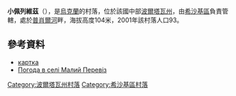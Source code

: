 {{coord|49|59|25|N|34|2|40|E|scale:100000_region:UA|display=title}}

'''小佩列維茲'''（{{lang-uk|Малий Перевіз}}），是[[烏克蘭|烏克蘭]]的村落，位於該國中部[[波爾塔瓦州|波爾塔瓦州]]，由[[希沙基區|希沙基區]]負責管轄，處於[[普肖爾河|普肖爾河]]畔，海拔高度104米，2001年該村落人口93。

==參考資料==
* [http://gska2.rada.gov.ua/pls/z7502/A005?rdat1=26.04.2009&rf7571=26982 картка]{{dead link|date=2017年12月 |bot=InternetArchiveBot |fix-attempted=yes }}
* [http://weather.in.ua/ua/poltavskaja/14687 Погода в селі Малий Перевіз] {{Wayback|url=http://weather.in.ua/ua/poltavskaja/14687 |date=20160305200947 }}

{{DEFAULTSORT:Малий Перевіз}}
[[Category:波爾塔瓦州村落|Category:波爾塔瓦州村落]]
[[Category:希沙基區村落|Category:希沙基區村落]]


{{Poltava-geo-stub}}